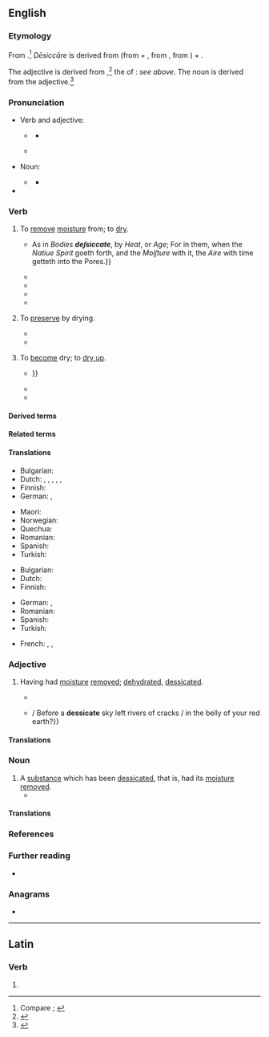 ==English==
{{was wotd|2019|April|30}}

===Etymology===
{{root|en|ine-pro|*seyk-}}
From {{der|en|la|dēsiccāre||to dry completely, dry up}} {{suffix|en||ate|pos2=''verb suffix indicating acting in the specified manner''}}.<ref>Compare {{R:OED Online|pos=v|id=50817|date=1895|nodot=yes}}; {{R:Lexico}}</ref> ''Dēsiccāre'' is derived from {{m|la|dēsiccō||to desiccate, dry up; to drain dry}} (from {{m|la|dē-|pos=''prefix meaning ‘completely, to exhaustion’''}} + {{m|la|siccō||to dry; to drain, exhaust}}, from {{m|la|siccus||dry}}, from {{der|en|ine-pro|*seyk-}}) + {{m|la|-āre}}.

The adjective is derived from {{der|en|la|dēsiccātus||dried up}},<ref>{{R:OED Online|pos=adj|id=50816|date=1895}}</ref> the {{glossary|perfect}} {{glossary|passive}} {{glossary|participle}} of {{m|la|dēsiccō}}: ''see above''. The noun is derived from the adjective.<ref>{{R:OED Online|pos=n|id=50815|date=1972}}</ref>

===Pronunciation===
* Verb and adjective:
** {{a|RP}} {{IPA|en|/ˈdɛsɪkeɪt/|/dɪˈsɪkeɪt/|qual2=archaic}}
*** {{audio|en|LL-Q1860 (eng)-Vealhurl-desiccate.wav |Audio (UK)}}
** {{a|GA}} {{IPA|en|/ˈdɛsɪkeɪt/}}
* Noun:
** {{a|RP|GA}} {{IPA|en|/ˈdɛsɪkət/}}
*** {{audio|en|LL-Q1860 (eng)-Vealhurl-desiccate2.wav|Audio (UK)}}
* {{hyphenation|en|de|sic|cate}}

===Verb===
{{en-verb}}

# {{lb|en|transitive}} To [[remove#Verb|remove]] [[moisture]] from; to [[dry#Verb|dry]]. {{defdate|from late 16th c.}}
#: {{synonyms|en|dehydrate|exiccate|q2=obsolete|exsiccate|parch}}
#: {{antonyms|en|hydrate|moisten|moisturize|wet}}
#* {{RQ:Bacon Sylva Sylvarum|century=IX|chapter=Experiment Solitary Touching the Two Kinds of Pneumaticals in Bodies|page=215|para=842|passage={{...}} As in ''Bodies '''deſsiccate''''', by ''Heat'', or ''Age''; For in them, when the ''Natiue Spirit'' goeth forth, and the ''Moiſture'' with it, the ''Aire'' with time getteth into the Pores.}}
#* {{quote-journal|en|author=Henry Gibbons|title=Notes on the Climate of San Francisco and of California, with Special Relation to Pulmonary Disorders|editors=Henry Gibbons and Henry Gibbons, Jr.|journal=Pacific Medical and Surgical Journal|location=San Francisco, Calif.|publisher=Bonnard & Daly, printers,{{nb...|609 Merchant Street.}}|month=February|year=1876|volume=XVIII|issue=9|page=403|pageurl=https://books.google.com/books?id=tGAsAAAAYAAJ&pg=PA403|oclc=1013215999|passage=Except on the borders of the ocean, and on the mountain sides where it deposits moisture in a visible form, the sea breeze has a drying effect. It '''desiccates''' the soil with rapidity.}}
#* {{quote-journal|en|author=Howard A[twood] Kelly|authorlink=Howard Atwood Kelly|author2=William Neill, Jr.|title=The Treatment of Tumors of the Bladder|editor=Charles Wood Fassett|journal=The Medical Herald and Physiotherapist|location=Kansas City, Mo.|publisher=[s.n.]|month=July|year=1924|volume=XLIII|issue=7|page=161|pageurl=https://books.google.com/books?id=ib9XAAAAMAAJ&pg=PA161|column=2|oclc=11745944|passage=[George A.] Wyeth, who is also a first class surgeon, as well as urologist, has made use of the desiccation and endothermic method to destroy tumors in the bladder by making a suprapublic opening and then penetrating and '''desiccating''' the disease in an area all around the base of the tumor which is then undermined, '''desiccated''', and removed.}}
#* {{quote-book|en|author=Stanley B. Carpenter|author2=Jay R. Bentley|author3=Charles A. Graham|chapter=Results|title=Moisture Contents of Brushland Fuels Desiccated for Burning|series=U.S.D.A. Forest Service Research Note|seriesvolume=PSW-202|location=Berkeley, Calif.|publisher=Pacific Southwest Forest and Range Experiment Station, [[w:United States Forest Service|Forest Service]], [[w:United States Department of Agriculture|U.S. Department of Agriculture]]|year=1970|page=4|pageurl=https://books.google.com/books?id=C1yJw0y6Pm8C&pg=PP4|column=2|oclc=45133583|passage=At the time of spring burning in 1968 the leaves and small stems of standing manzanita plants had been thoroughly '''dessicated''' by the spray treatment first applied in November, 1966.}}
#* {{quote-book|en|author=James O. Dealy|author2=Arthur M. Killin|chapter=Appendix B: Sampling and Analytical Techniques|title=Engineering and Cost Study of the Ferroalloy Industry|series=Publication|seriesvolume=no. EPA-450/2-74-008|location=North Carolina|publisher=Office of Air and Waste Management, Office of Air Quality Planning and Standards, [[w:United States Environmental Protection Agency|Environmental Protection Agency]]|month=May|year=1974|page=B-7|pageurl=https://books.google.com/books?id=KWrrMDujHfIC&pg=RA5-SL1-PA53|column=3|oclc=1562182|passage=Transfer the acetone washings to a tared beaker and evaporate to dryness at ambient temperature and pressure. '''Desiccate''' and dry to a constant weight.}}
# {{lb|en|transitive}} To [[preserve#Verb|preserve]] by drying. {{defdate|from late 16th c.}}
#* {{quote-journal|en|author=“Uncle Gib”|title=Children’s Corner|url=https://digitised-collections.unimelb.edu.au/bitstream/handle/11343/21263/269490_UDS2010852-33.pdf|archiveurl=https://web.archive.org/web/20190430173545/https://digitised-collections.unimelb.edu.au/bitstream/handle/11343/21263/269490_UDS2010852-33.pdf|archivedate=30 April 2019|magazine=Gibsonia Gazette|location=Perth, W.A.|publisher=Issued by the House of {{w|Foy & Gibson}}|month=July|year=1929|volume=3|issue=8|page=6|pageurl=https://digitised-collections.unimelb.edu.au/bitstream/handle/11343/21263/269490_UDS2010852-33.pdf#page=6|oclc=437345932|passage=The nuts are then passed into a double disc machine, and this travelling at a speed of 3,000 revolutions per minute '''desiccates''' the coconut.}}
#* {{quote-book|en|author=Committee on Food Protection, Food and Nutrition Board, Division of Biological Sciences, Assembly of Life Sciences, National Research Council|chapter=Nuts, Macaroni, and Noodle Products and Dry Blended Food|title=Prevention of Microbial and Parasitic Hazards Associated with Processed Foods: A Guide for the Food Processor|location=Washington, D.C.|publisher={{w|National Academy of Sciences}}|year=1975|page=71|pageurl=https://books.google.com/books?id=4nwrAAAAYAAJ&pg=PA71|isbn=978-0-309-02345-0|passage=All equipment used for removing the meat from the shell and for grinding, shredding, drying, classifying, and '''desiccating''' the coconut should be clean and free from pathogens.}}
# {{lb|en|intransitive|rare}} To [[become]] dry; to [[dry up]].
#* {{quote-journal|en|author=Thomas Spalding|authorlink=Thomas Spalding|title=Sugar Cane, &c.: Letter from the Secretary of the Treasury, in Reply to a Resolution of the House of Representatives of the 25th of January last, upon the Subject of the Cultivation of the Sugar Cane, and the Manufacture and Refinement of Sugar. [Doc. No. 62] [Letter from Thomas Spalding, Esq., dated Sapelo Island, near Darien, Containing Answers to Inquiries Respecting the Culture of the Sugar Cane, the Manufacture of Sugar, &c.]|journal=Executive Documents of the [[w:United States House of Representatives|House of Representatives]], at the Second Session of the Twenty-first [[w:United States Congress|Congress]],{{nb...|begun and held at the City of Washington, December 6, 1830. And in the Fifty-fifth Year of the Independence of the United States.}}|location=Washington, D.C.|publisher=Printed by {{w|Duff Green}}|date=1 September 1830|year_published=1831|volume=III|page=40|pageurl=https://books.google.com/books?id=GIgFAAAAQAAJ&pg=RA2-PA40|oclc=13401553|passage=Lately, in France, they stopped the boiling process in the preparation of brown sugar a few degrees before the point of crystallization, which is 243°, or 244°; and then spreading their syrup over their copper pans, placed round a stove or bake house, leave the syrup to '''desiccate''' slowly, and to crystallize in what they call the natural way; {{...}}}}
#* {{quote-book|en|author=Erasmus Wilson|authorlink=William James Erasmus Wilson|chapter=Diseases of the Hairs and Hair-follicles|title=A Practical and Theoretical Treatise on the Diagnosis, Pathology, & Treatment of Diseases of the Skin:{{nb...|Arranged According to a Natural System of Classification, and Preceded by an Outline of the Anatomy & Physiology of the Skin.}}|location=London|publisher=[[w:John Churchill (publisher)|John Churchill]],{{nb...|Princes Street, Soho.}}|year=1842|pages=345–346|pageurl=https://books.google.com/books?id=oG8ifXnAKA8C&pg=PA346|oclc=969501221|passage=Favus is a chronic inflammation of the hair-follicles, associated with the production of a peculiar yellowish substance which surrounds the cylinder of the hair, and is seen through the epidermis as a minute circular spot, not raised above the level of the skin. The yellow substance, after a short period, escapes from the follicles upon the surface of the epidermis, and '''desiccates''' into yellowish friable crusts, forming a distinct cup with an inverted border, around the base of each hair.}}
#* {{quote-journal|en|title=Preservation of Fruits|editors=[[w:Ebenezer Emmons|E[benezer] Emmons]], A. Osborn, and O. C. Gardiner|journal=American Quarterly Journal of Agriculture and Science|location=New York, N.Y.|publisher=Huntington & Savage,{{nb...|No. 216 Pearl Street.}}|month=October|year=1846|volume=IV|issue=VIII|page=301–302|pageurl=https://books.google.com/books?id=CLcEAAAAYAAJ&pg=RA2-PA302|oclc=5461675|passage=A dry atmosphere also preserves organic bodies from decay. This is exemplified in some parts of Texas and South America, where meat is readily preserved, though the country is warm if not hot. The fluids simply evaporate, and leave the harder parts to '''dessicate'''.{{sic|desiccate}}}}

====Derived terms====
{{col3|en|[[desiccated]] {{qualifier|adjective}}|desiccated coconut|desiccatedly|[[desiccating]] {{qualifier|adjective, noun}}|desiccation|desiccative|desiccator}}

====Related terms====
{{col3|en|desiccant|[[exiccate]], [[exiccation]] {{qualifier|obsolete}}|exsiccant|exsiccate|exsiccation|exsiccative|exsiccator}}

====Translations====
{{trans-top-also|to remove moisture from|dry}}
* Bulgarian: {{t+|bg|изсушавам}}
* Dutch: {{t+|nl|drogen}}, {{t+|nl|dehydreren}}, {{t|nl|deshydrateren}}, {{t+|nl|ontwateren}}, {{t+|nl|uitdrogen}}, {{t+|nl|verdrogen}}
* Finnish: {{t+|fi|kuivata}}
* German: {{t+|de|trocknen}}, {{t+|de|dörren}}
{{trans-mid}}
* Maori: {{t|mi|whakatārehe}}
* Norwegian: {{t|no|tørke}}
* Quechua: {{t|qu|ch'akichiy}}
* Romanian: {{t+|ro|deshidrata}}
* Spanish: {{t+|es|desecar}}
* Turkish: {{t+|tr|kurumak}}
{{trans-bottom}}

{{trans-top|to preserve by drying}}
* Bulgarian: {{t+|bg|суша}}
* Dutch: {{t+|nl|drogen}}
* Finnish: {{t+|fi|kuivata}}
{{trans-mid}}
* German: {{t+|de|trocknen}}, {{t+|de|dörren}}
* Romanian: {{t+|ro|deshidrata}}
* Spanish: {{t+|es|disecar}}
* Turkish: {{t+|tr|kurutmak}}
{{trans-bottom}}

{{checktrans-top}}
* French: {{t+check|fr|secher}}, {{t+check|fr|déshydrater}}, {{t-check|fr|[[mettre]] [[à sec]]}} <!-- was "[[mettre]] [[à sec]]" - assumed sum-of-parts; if an idiom, remove the wikilinks to the individual words. see [[User:Kephir/gadgets/xte#Translation_fixing]] -->
{{trans-mid}}
{{trans-bottom}}

===Adjective===
{{en-adj}}

# Having had [[moisture]] [[remove#Verb|removed]]; [[dehydrated#Adjective|dehydrated]], [[dessicated#Adjective|dessicated]].
#: {{synonyms|en|dried}}
#* {{quote-journal|en|author=“Liolett”|title=On Vegetable Revivification|magazine=The Mirror of Literature, Amusement, and Instruction|location=London|publisher=Printed and published by [[w:John Limbird|J[ohn] Limbird]],{{nb...|143, Strand, (New Somerset House.)}}|date=21 May 1824|year_published=12 June 1824|volume=III|issue=LXXXVIII|page=388|pageurl=https://books.google.com/books?id=cMIRAAAAYAAJ&pg=PA388|column=1|oclc=728650805|passage=It [the ''byssus'' fungus] is not only capable of propagation by the most minute fragments, however rudely detached, but it also retains the principle of revivification for years together when in a '''desiccate''' state.}}
#* {{quote-journal|en|author=Loretta Diane Walker|title=Offsprings of Extremes [first published in ''Red River Review'']|editor=Barbara Blanks|magazine=A Galaxy of Verse|location=Garland, Tex.|publisher=A Galaxy of Verse Literary Foundation|month=August|year=2016|year_published=fall–winter 2016|volume=36|issue=2|page=89|pageurl=https://books.google.com./books?id=kiL4DQAAQBAJ&pg=PA89|isbn=978-1-365-51013-7|passage=How many years have you been here? / {{...}} / Before a '''dessicate''' sky left rivers of cracks / in the belly of your red earth?}}

====Translations====
{{trans-top-also|having had moisture removed|dehydrated|dessicated}}
{{trans-mid}}
{{trans-bottom}}

===Noun===
{{en-noun}}

# A [[substance]] which has been [[#Verb|dessicated]], that is, had its [[moisture]] [[remove#Verb|removed]].
#* {{quote-journal|en|author=Virgil A. Rhodius|author2=Carol A. Gross|authorlink2=Cross Gross|title=Using DNA Microarrays to Assay Part Function|editor={{w|Christopher Voigt}}|journal={{w|Methods in Enzymology}}|location=San Diego, Calif.|publisher={{w|Academic Press}}|year=2011|volume=497 (Synthetic Biology, Part A; Methods for Part/Device Characterization and Chassis Engineering)|section=section 5.3 (Cy3/Cy5 Coupling)|page=90|pageurl=https://books.google.com/books?id=E5Jv--GzuvcC&pg=PA90|isbn=978-0-12-385075-1|issn=0076-6879|passage=The Cy dyes are shipped as a '''desiccate''' in sealed packs.}}

====Translations====
{{trans-top|substance which has been dessicated}}
{{trans-mid}}
{{trans-bottom}}

===References===
<references />

===Further reading===
* {{pedia|desiccation}}

===Anagrams===
* {{anagrams|en|a=accdeeist|cadetcies}}

----

==Latin==

===Verb===
{{la-verb-form|dēsiccāte}}

# {{inflection of|la|dēsiccō||2|p|pres|actv|impr}}